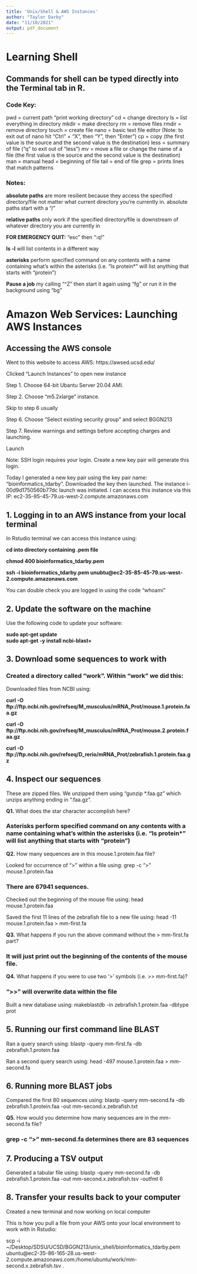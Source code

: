 ```yaml
---
title: 'Unix/Shell & AWS Instances'
author: "Taylor Darby"
date: "11/10/2021"
output: pdf_document
---
```


# Learning Shell

## Commands for shell can be typed directly into the Terminal tab in R.

### Code Key:

pwd = current path "print working directory"
cd = change directory
ls = list everything in directory
mkdir = make directory
rm = remove files
rmdir = remove directory
touch = create file
nano = basic text file editor (Note: to exit out of nano hit "Ctrl" + "X", then "Y", then "Enter")
cp = copy (the first value is the source and the second value is the destination)
less = summary of file ("q" to exit out of "less")
mv = move a file or change the name of a file (the first value is the source and the second value is the destination)
man = manual
head = beginning of file
tail = end of file
grep = prints lines that match patterns


### Notes:

**absolute paths** are more resilient because they access the specified directory/file not matter what current directory you're currently in. absolute paths start with a "/"

**relative paths** only work if the specified directory/file is downstream of whatever directory you are currently in

**FOR EMERGENCY QUIT:** "esc" then ":q!"

**ls -l** will list contents in a different way

**asterisks** perform specified command on any contents with a name containing what's within the asterisks (i.e. "ls protein*" will list anything that starts with "protein")

**Pause a job** my calling "^Z" then start it again using "fg" or run it in the background using "bg"

# Amazon Web Services: Launching AWS Instances

## Accessing the AWS console

Went to this website to access AWS:  https://awsed.ucsd.edu/

Clicked "Launch Instances" to open new instance

Step 1. Choose 64-bit Ubantu Server 20.04 AMI.

Step 2. Choose "m5.2xlarge" instance.

Skip to step 6 usually

Step 6. Choose "Select existing security group" and select BGGN213

Step 7. Review warnings and settings before accepting charges and launching.

Launch

Note: SSH login requires your login. Create a new key pair will generate this login.

Today I generated a new key pair using the key pair name: "bioinformatics_tdarby". Downloaded the key then launched. The instance i-00d9d1750560b77dc launch was initiated. I can access this instance via this IP:  ec2-35-85-45-79.us-west-2.compute.amazonaws.com

## 1. Logging in to an AWS instance from your local terminal

In Rstudio terminal we can access this instance using:

**cd into directory containing .pem file**

**chmod 400 bioinformatics_tdarby.pem**

**ssh -i bioinformatics_tdarby.pem unubtu@ec2-35-85-45-79.us-west-2.compute.amazonaws.com**

You can double check you are logged in using the code "whoami"

## 2. Update the software on the machine

Use the following code to update your software:

**sudo apt-get update**  
**sudo apt-get -y install ncbi-blast+**

## 3. Download some sequences to work with

### Created a directory called "work". Within "work" we did this:

Downloaded files from NCBI using:

**curl -O ftp://ftp.ncbi.nih.gov/refseq/M_musculus/mRNA_Prot/mouse.1.protein.faa.gz**

**curl -O ftp://ftp.ncbi.nih.gov/refseq/M_musculus/mRNA_Prot/mouse.2.protein.faa.gz**

**curl -O ftp://ftp.ncbi.nih.gov/refseq/D_rerio/mRNA_Prot/zebrafish.1.protein.faa.gz**


## 4. Inspect our sequences

These are zipped files. We unzipped them using "gunzip *.faa.gz" which unzips anything ending in ".faa.gz".

**Q1.** What does the star character accomplish here?

### Asterisks perform specified command on any contents with a name containing what's within the asterisks (i.e. "ls protein*" will list anything that starts with "protein")

**Q2.** How many sequences are in this mouse.1.protein.faa file?

Looked for occurrence of ">" within a file using: grep -c ">" mouse.1.protein.faa

### There are 67941 sequences.

Checked out the beginning of the mouse file using: head mouse.1.protein.faa

Saved the first 11 lines of the zebrafish file to a new file using: head -11 mouse.1.protein.faa > mm-first.fa

**Q3.** What happens if you run the above command without the > mm-first.fa part?

### It will just print out the beginning of the contents of the mouse file.

**Q4.** What happens if you were to use two ‘>’ symbols (i.e. >> mm-first.fa)?

### ">>" will overwrite data within the file

Built a new database using: makeblastdb -in zebrafish.1.protein.faa -dbtype prot

## 5. Running our first command line BLAST

Ran a query search using: blastp -query mm-first.fa -db zebrafish.1.protein.faa

Ran a second query search using: head -497 mouse.1.protein.faa > mm-second.fa

## 6. Running more BLAST jobs

Compared the first 80 sequences using: blastp -query mm-second.fa -db zebrafish.1.protein.faa -out mm-second.x.zebrafish.txt

**Q5.** How would you determine how many sequences are in the mm-second.fa file?

### grep -c ">" mm-second.fa determines there are 83 sequences

## 7. Producing a TSV output

Generated a tabular file using: blastp -query mm-second.fa -db zebrafish.1.protein.faa -out mm-second.x.zebrafish.tsv -outfmt 6

## 8. Transfer your results back to your computer

Created a new terminal and now working on local computer

This is how you pull a file from your AWS onto your local environment to work with in Rstudio: 

scp -i ~/Desktop/SDSU/UCSD/BGGN213/unix_shell/bioinformatics_tdarby.pem ubuntu@ec2-35-86-165-28.us-west-2.compute.amazonaws.com:/home/ubuntu/work/mm-second.x.zebrafish.tsv .


